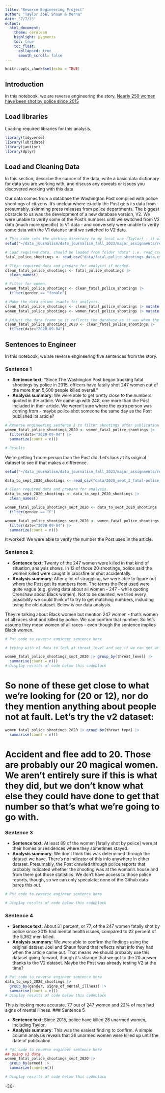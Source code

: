 ```yaml
---
title: "Reverse Engineering Project"
author: "Taylor Joel Shaun & Menna"
date: "7/7/23"
output:
  html_document:
    theme: cerulean
    highlight: pygments
    toc: true
    toc_float:
      collapsed: true
      smooth_scroll: false
---
```


```r
knitr::opts_chunk$set(echo = TRUE)
```

## Introduction 

In this notebook, we are reverse engineering the story, [Nearly 250 women have been shot by police since 2015](https://www.washingtonpost.com/graphics/2020/investigations/police-shootings-women/)

## Load libraries

Loading required libraries for this analysis.

```r
library(tidyverse)
library(lubridate)
library(janitor)
library(dplyr)
```

## Load and Cleaning Data

In this section, describe the source of the data, write a basic data dictionary for data you are working with, and discuss any caveats or issues you discovered working with this data. 

Our data comes from a database the Washington Post compiled with police shootings of citizens. It's unclear where exactly the Post gets its data from - presumably, skimming press releases from police departments. The biggest obstacle to us was the development of a new database version, V2. We were unable to verify some of the Post's numbers until we switched from V2 data (much more specific) to V1 data - and conversely were unable to verify some data with the V1 databse until we switched to V2 data.

```r
# This code sets the working directory to my local one (Taylor) - it will mess up your code, so erase this section and make sure yours is set to the correct working directory
setwd("~/data_journalism/data_journalism_fall_2023/major_assignments/reverse_engineering/Reverse-Engineering-Project/data")

# Load required data, should be loaded from folder "data" i.e. read_csv("data/name_of_data.csv")
fatal_police_shootings <- read_csv("data/fatal-police-shootings-data.csv")

# Clean required data and prepare for analysis if needed. 
clean_fatal_police_shootings <- fatal_police_shootings |> 
  clean_names()

# Filter for women.
women_fatal_police_shootings <- clean_fatal_police_shootings |>  
  filter(gender == "female") 

# Make the data column usable for analysis.
clean_fatal_police_shootings <- clean_fatal_police_shootings |> mutate(date=mdy(date))
women_fatal_police_shootings <- women_fatal_police_shootings |> mutate(date=mdy(date))

# Adjust the data frame so it reflects the database as it was when the Post published its story.
clean_fatal_police_shootings_2020 <- clean_fatal_police_shootings |>  
  filter(date<"2020-09-04")
```

## Sentences to Engineer
In this notebook, we are reverse engineering five sentences from the story.

### Sentence 1

* **Sentence text**: "Since The Washington Post began tracking fatal shootings by police in 2015, officers have fatally shot 247 women out of the more than 5,600 people killed overall."
* **Analysis summary**: We were able to get pretty close to the numbers quoted in the article. We came up with 248, one more than the Post included in their article. We weren't sure where the extra person was coming from - maybe police shot someone the same day as the Post published its article?

```r
# Reverse engineering sentence 1 to filter shootings after publication out.
women_fatal_police_shootings_2020 <- women_fatal_police_shootings |>
  filter(date<"2020-09-04") |> 
  summarize(count = n())

# Results
```

We're getting 1 more person than the Post did. Let's look at its original dataset to see if that makes a difference.

```r
setwd("~/data_journalism/data_journalism_fall_2023/major_assignments/reverse_engineering/Reverse-Engineering-Project/data")

data_to_sept_2020_shootings <- read_csv("data/2020_sept_3_fatal-police_shootings_data.csv")

# Clean required data and prepare for analysis. 
data_to_sept_2020_shootings <- data_to_sept_2020_shootings |> 
  clean_names()

women_fatal_police_shootings_sept_2020 <- data_to_sept_2020_shootings |>  
  filter(gender == "F") 

women_fatal_police_shootings_sept_2020 <- women_fatal_police_shootings_sept_2020 |>
  filter(date<"2020-09-04") |> 
  summarize(count = n())

```

It worked! We were able to verify the number the Post used in the article.

### Sentence 2

* **Sentence text**: Twenty of the 247 women were killed in that kind of situation, analysis shows. In 12 of those 20 shootings, police said the women killed were caught in crossfire or shot accidentally.
* **Analysis summary**: After a lot of struggling, we were able to figure out where the Post got its numbers from. The terms the Post used were quite vague (e.g. giving data about all women - 247 - while quoting Crenshaw about Black women). Not to be daunted, we tried every possibility we could think of to try to get matching numbers, including using the old dataset. Below is our data analysis.

They're talking about Black women but mention 247 women - that's women of all races shot and killed by police. We can confirm that number. So let's assume they mean women of all races - even though the sentence implies Black women.

```r
# Put code to reverse engineer sentence here

# trying with v1 data to look at threat_level and see if we can get at women who were not the culprit

women_fatal_police_shootings_sept_2020 |> group_by(threat_level) |>
  summarise(count = n())
# Display results of code below this codeblock

```

# So none of these get close to what we're looking for (20 or 12), nor do they mention anything about people not at fault. Let's try the v2 dataset:

```r
women_fatal_police_shootings_2020 |> group_by(threat_type) |>
  summarise(count = n())
```

# Accident and flee add to 20. Those are probably our 20 magical women. We aren't entirely sure if this is what they did, but we don't know what else they could have done to get that number so that's what we're going to go with.

### Sentence 3

* **Sentence text**: At least 89 of the women [fatally shot by police] were at their homes or residences where they sometimes stayed.
* **Analysis summary**: We don't think this was determined through the dataset we have. There's no indicator of this info anywhere in either dataset. Presumably, the Post crawled through police reports that probably indicated whether the shooting was at the woman's house and from there got those statistics. We don't have access to those police reports, though, so we can only speculate; none of the Github data bares this out.

```r
# Put code to reverse engineer sentence here

# Display results of code below this codeblock

```

### Sentence 4

* **Sentence text**: About 31 percent, or 77, of the 247 women fatally shot by police since 2015 had mental health issues, compared to 22 percent of the 5,362 men killed.
* **Analysis summary**: We were able to confirm the findings using the original dataset Joel and Shaun found that reflects what info they had when the article came out. That means we should probably use this dataset going forward, though it's strange that we got to the 20 answer thanks to the V2 dataset. Maybe the Post was already testing V2 at the time?

```r
# Put code to reverse engineer sentence here
data_to_sept_2020_shootings |> 
  group_by(gender, signs_of_mental_illness) |>
  summarise(count = n())
# Display results of code below this codeblock
```

This is looking more accurate. 77 out of 247 women and 22% of men had signs of mental illness.
### Sentence 5

* **Sentence text**: Since 2015, police have killed 26 unarmed women, including Taylor.
* **Analysis summary**: This was the easiest finding to confirm. A simple column analysis reveals that 26 unarmed women were killed up until the date of publication.

```r
# Put code to reverse engineer sentence here
## using v1 data
women_fatal_police_shootings_sept_2020 |> 
  group_by(armed) |> 
  summarize(count=n())

# Display results of code below this codeblock

```

-30-